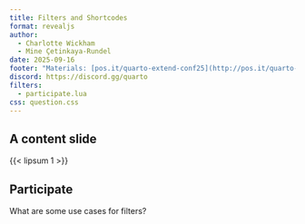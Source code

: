 ```yaml
---
title: Filters and Shortcodes
format: revealjs
author: 
  - Charlotte Wickham
  - Mine Çetinkaya-Rundel
date: 2025-09-16
footer: "Materials: [pos.it/quarto-extend-conf25](http://pos.it/quarto-extend-conf25)"
discord: https://discord.gg/quarto
filters:
  - participate.lua
css: question.css
---
```


## A content slide

{{< lipsum 1 >}}

## Participate 

::: {.participate}
What are some use cases for filters?
:::


